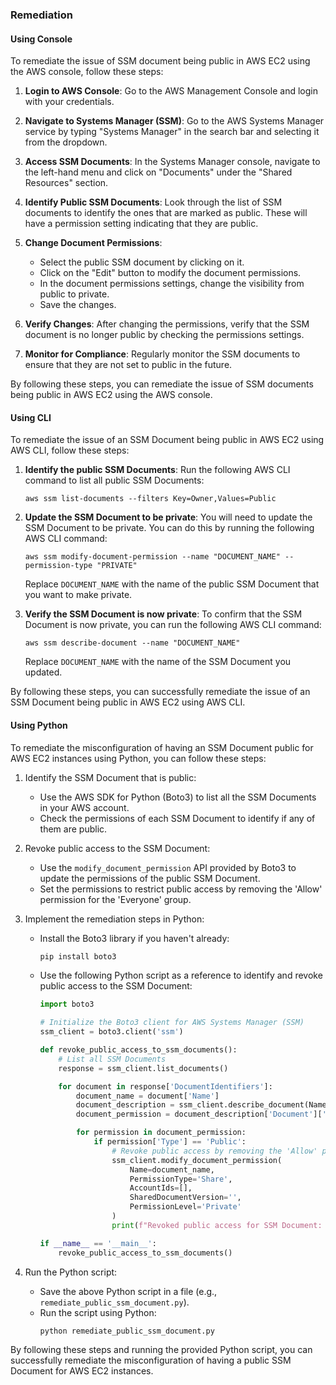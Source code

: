 ### Remediation

#### Using Console

To remediate the issue of SSM document being public in AWS EC2 using the AWS console, follow these steps:

1. **Login to AWS Console**: Go to the AWS Management Console and login with your credentials.

2. **Navigate to Systems Manager (SSM)**: Go to the AWS Systems Manager service by typing "Systems Manager" in the search bar and selecting it from the dropdown.

3. **Access SSM Documents**: In the Systems Manager console, navigate to the left-hand menu and click on "Documents" under the "Shared Resources" section.

4. **Identify Public SSM Documents**: Look through the list of SSM documents to identify the ones that are marked as public. These will have a permission setting indicating that they are public.

5. **Change Document Permissions**:
   - Select the public SSM document by clicking on it.
   - Click on the "Edit" button to modify the document permissions.
   - In the document permissions settings, change the visibility from public to private.
   - Save the changes.

6. **Verify Changes**: After changing the permissions, verify that the SSM document is no longer public by checking the permissions settings.

7. **Monitor for Compliance**: Regularly monitor the SSM documents to ensure that they are not set to public in the future.

By following these steps, you can remediate the issue of SSM documents being public in AWS EC2 using the AWS console.

#### Using CLI

To remediate the issue of an SSM Document being public in AWS EC2 using AWS CLI, follow these steps:

1. **Identify the public SSM Documents**: Run the following AWS CLI command to list all public SSM Documents:
   ```
   aws ssm list-documents --filters Key=Owner,Values=Public
   ```

2. **Update the SSM Document to be private**: You will need to update the SSM Document to be private. You can do this by running the following AWS CLI command:
   ```
   aws ssm modify-document-permission --name "DOCUMENT_NAME" --permission-type "PRIVATE"
   ```
   Replace `DOCUMENT_NAME` with the name of the public SSM Document that you want to make private.

3. **Verify the SSM Document is now private**: To confirm that the SSM Document is now private, you can run the following AWS CLI command:
   ```
   aws ssm describe-document --name "DOCUMENT_NAME"
   ```
   Replace `DOCUMENT_NAME` with the name of the SSM Document you updated.

By following these steps, you can successfully remediate the issue of an SSM Document being public in AWS EC2 using AWS CLI.

#### Using Python

To remediate the misconfiguration of having an SSM Document public for AWS EC2 instances using Python, you can follow these steps:

1. Identify the SSM Document that is public:
   - Use the AWS SDK for Python (Boto3) to list all the SSM Documents in your AWS account.
   - Check the permissions of each SSM Document to identify if any of them are public.

2. Revoke public access to the SSM Document:
   - Use the `modify_document_permission` API provided by Boto3 to update the permissions of the public SSM Document.
   - Set the permissions to restrict public access by removing the 'Allow' permission for the 'Everyone' group.

3. Implement the remediation steps in Python:
   - Install the Boto3 library if you haven't already:
     ```bash
     pip install boto3
     ```
   - Use the following Python script as a reference to identify and revoke public access to the SSM Document:

     ```python
     import boto3

     # Initialize the Boto3 client for AWS Systems Manager (SSM)
     ssm_client = boto3.client('ssm')

     def revoke_public_access_to_ssm_documents():
         # List all SSM Documents
         response = ssm_client.list_documents()

         for document in response['DocumentIdentifiers']:
             document_name = document['Name']
             document_description = ssm_client.describe_document(Name=document_name)
             document_permission = document_description['Document']['Permissions']

             for permission in document_permission:
                 if permission['Type'] == 'Public':
                     # Revoke public access by removing the 'Allow' permission for 'Everyone'
                     ssm_client.modify_document_permission(
                         Name=document_name,
                         PermissionType='Share',
                         AccountIds=[],
                         SharedDocumentVersion='',
                         PermissionLevel='Private'
                     )
                     print(f"Revoked public access for SSM Document: {document_name}")

     if __name__ == '__main__':
         revoke_public_access_to_ssm_documents()
     ```

4. Run the Python script:
   - Save the above Python script in a file (e.g., `remediate_public_ssm_document.py`).
   - Run the script using Python:
     ```bash
     python remediate_public_ssm_document.py
     ```

By following these steps and running the provided Python script, you can successfully remediate the misconfiguration of having a public SSM Document for AWS EC2 instances.

